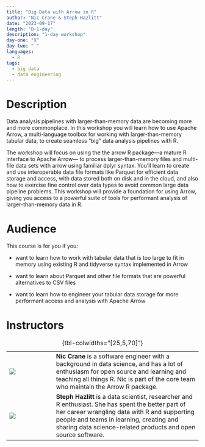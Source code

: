```yaml
---
title: "Big Data with Arrow in R"
author: "Nic Crane & Steph Hazlitt"
date: "2023-09-17"
length: "B-1-day"
description: "1-day workshop"
day-one: "X"
day-two: " "
languages:
  - R
tags:
  - big data
  - data engineering
---
```


# Description

Data analysis pipelines with larger-than-memory data are becoming more and more commonplace.
In this workshop you will learn how to use Apache Arrow, a multi-language toolbox for working with larger-than-memory tabular data, to create seamless "big" data analysis pipelines with R.

The workshop will focus on using the the arrow R package---a mature R interface to Apache Arrow--- to process larger-than-memory files and multi-file data sets with arrow using familiar dplyr syntax.
You'll learn to create and use interoperable data file formats like Parquet for efficient data storage and access, with data stored both on disk and in the cloud, and also how to exercise fine control over data types to avoid common large data pipeline problems.
This workshop will provide a foundation for using Arrow, giving you access to a powerful suite of tools for performant analysis of larger-than-memory data in R.

# Audience

This course is for you if you:

-   want to learn how to work with tabular data that is too large to fit in memory using existing R and tidyverse syntax implemented in Arrow

-   want to learn about Parquet and other file formats that are powerful alternatives to CSV files

-   want to learn how to engineer your tabular data storage for more performant access and analysis with Apache Arrow

# Instructors

|                        |     |                                                                                                                                                                                                                                                                 |
|---------|---------|------------------------------------------------------|
| ![](nic-crane.png)     |     | **Nic Crane** is a software engineer with a background in data science, and has a lot of enthusiasm for open source and learning and teaching all things R. Nic is part of the core team who maintain the Arrow R package.                                      |
| ![](steph-hazlitt.jpg) |     | **Steph Hazlitt** is a data scientist, researcher and R enthusiast. She has spent the better part of her career wrangling data with R and supporting people and teams in learning, creating and sharing data science-related products and open source software. |

: {tbl-colwidths="\[25,5,70\]"}
